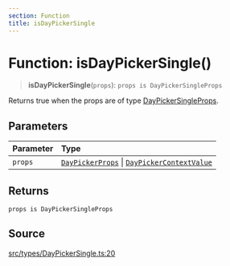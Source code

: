 ```yaml
---
section: Function
title: isDayPickerSingle
---
```


# Function: isDayPickerSingle()

> **isDayPickerSingle**(`props`): `props is DayPickerSingleProps`

Returns true when the props are of type [DayPickerSingleProps](/api/latest/interfaces/DayPickerSingleProps.mdx).

## Parameters

| Parameter | Type |
| :------ | :------ |
| `props` | [`DayPickerProps`](/api/latest/type-aliases/DayPickerProps.mdx) \| [`DayPickerContextValue`](/api/latest/interfaces/DayPickerContextValue.mdx) |

## Returns

`props is DayPickerSingleProps`

## Source

[src/types/DayPickerSingle.ts:20](https://github.com/gpbl/react-day-picker/blob/a8bfa5451/src/types/DayPickerSingle.ts#L20)
